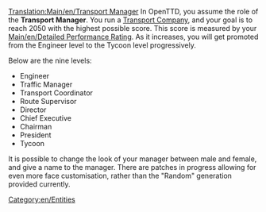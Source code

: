 {{es/Traducción|Transport Manager|0}}
[[Translation:Main/en/Transport Manager]]
In OpenTTD, you assume the role of the '''Transport Manager'''. You run a [[Main/en/Transport company|Transport Company]], and your goal is to reach 2050 with the highest possible score. This score is measured by your [[Main/en/Detailed Performance Rating]]. As it increases, you will get promoted from the Engineer level to the Tycoon level progressively. 

Below are the nine levels:
*Engineer
*Traffic Manager
*Transport Coordinator
*Route Supervisor
*Director
*Chief Executive
*Chairman
*President
*Tycoon

It is possible to change the look of your manager between male and female, and give a name to the manager. There are patches in progress allowing for even more face customisation, rather than the "Random" generation provided currently.

[[Category:en/Entities]]